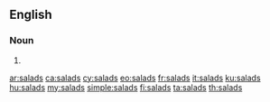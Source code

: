 ==English==

===Noun===
{{head|en|noun plural form}}

# {{plural of|salad|lang=en}}

[[ar:salads]]
[[ca:salads]]
[[cy:salads]]
[[eo:salads]]
[[fr:salads]]
[[it:salads]]
[[ku:salads]]
[[hu:salads]]
[[my:salads]]
[[simple:salads]]
[[fi:salads]]
[[ta:salads]]
[[th:salads]]